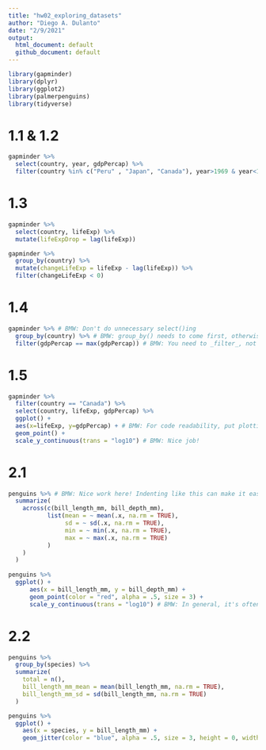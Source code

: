 ```yaml
---
title: "hw02_exploring_datasets"
author: "Diego A. Dulanto"
date: "2/9/2021"
output: 
  html_document: default
  github_document: default
---
```


<!-- BMW: Please knit to both HTML and github_document -->

```r
library(gapminder)
library(dplyr)
library(ggplot2)
library(palmerpenguins)
library(tidyverse)
```


# 1.1 & 1.2

```r
gapminder %>%
  select(country, year, gdpPercap) %>%
  filter(country %in% c("Peru" , "Japan", "Canada"), year>1969 & year<1980)
```


# 1.3

```r
gapminder %>%
  select(country, lifeExp) %>%
  mutate(lifeExpDrop = lag(lifeExp))
```

<!-- BMW: No, lag() just shows the previous row of data. You need to combine that with other functions to (1) compute the difference between each row and the previous rows, then (2) filter to show just the values where life expectancy has dropped. Like this: -->

```r
gapminder %>% 
  group_by(country) %>% 
  mutate(changeLifeExp = lifeExp - lag(lifeExp)) %>% 
  filter(changeLifeExp < 0)
```

# 1.4 

<!-- BMW: This task asked you to _filter_ the dataset. You just computed a new column. -->

```r
gapminder %>% # BMW: Don't do unnecessary select()ing
  group_by(country) %>% # BMW: group_by() needs to come first, otherwise you will only refer to the one max value for the whole dataset instead of the max for each country, as the question asked.
  filter(gdpPercap == max(gdpPercap)) # BMW: You need to _filter_, not _mutate_ here.
```



# 1.5

```r
gapminder %>%
  filter(country == "Canada") %>%
  select(country, lifeExp, gdpPercap) %>%
  ggplot() + 
  aes(x=lifeExp, y=gdpPercap) + # BMW: For code readability, put plotting functions on new lines each
  geom_point() +
  scale_y_continuous(trans = "log10") # BMW: Nice job!
```
  
# 2.1

```r
penguins %>% # BMW: Nice work here! Indenting like this can make it easier to read your code.
  summarize(
    across(c(bill_length_mm, bill_depth_mm),
           list(mean = ~ mean(.x, na.rm = TRUE),
                sd = ~ sd(.x, na.rm = TRUE),
                min = ~ min(.x, na.rm = TRUE),
                max = ~ max(.x, na.rm = TRUE)
           )
    )
  )
      
penguins %>%       
  ggplot() + 
      aes(x = bill_length_mm, y = bill_depth_mm) + 
      geom_point(color = "red", alpha = .5, size = 3) +
      scale_y_continuous(trans = "log10") # BMW: In general, it's often better to avoid log scaling and similar. It can make it harder for folks to understand the plot (they assume the scale is linear).
```


# 2.2

```r
penguins %>%
  group_by(species) %>%
  summarize(
    total = n(),
    bill_length_mm_mean = mean(bill_length_mm, na.rm = TRUE),
    bill_length_mm_sd = sd(bill_length_mm, na.rm = TRUE)
  )

penguins %>%
  ggplot() +
    aes(x = species, y = bill_length_mm) +
    geom_jitter(color = "blue", alpha = .5, size = 3, height = 0, width = .5) # BMW: when you use jitter with 1 categorical and 1 continuous variable, don't jitter on axis that has continuous variable. See the height and width arguments
```
